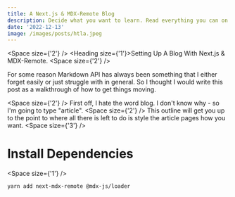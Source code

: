 ```yaml
---
title: A Next.js & MDX-Remote Blog
description: Decide what you want to learn. Read everything you can on it, especially what you enjoy. Keep improving your questions.
date: '2022-12-13'
image: /images/posts/htla.jpeg
---
```


<Space size={'2'} />
<Heading size={'1'}>Setting Up A Blog With Next.js & MDX-Remote.</Heading>
<Space size={'2'} />

For some reason Markdown API has always been something that I either forget easily or just struggle with in general. So I thought I would write this post as a walkthrough of how to get things moving.

<Space size={'2'} />
First off, I hate the word blog. I don't know why - so I'm going to type "article".
<Space size={'2'} />
This outline will get you up to the point to where all there is left to do is style the article pages how you want.
<Space size={'3'} />

# **Install Dependencies**

<Space size={'1'} />
```bash
yarn add next-mdx-remote @mdx-js/loader
```

